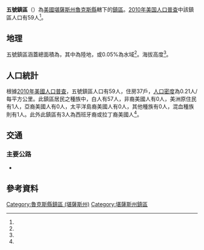 {{noteTA
|G1=USState
}}
{{Infobox settlement
|official_name = 五號鎮區
|native_name = Township 5
|settlement_type = 鎮區
|pushpin_map=USA Kansas
|coordinates_display = inline,title
|coordinates_region = US-KS
|subdivision_type = [[世界政區索引|國家]]
|subdivision_name = [[美国|美国]]
|subdivision_type1 = [[美國行政區劃|州]]
|subdivision_name1 = [[堪薩斯州|堪薩斯州]]
|subdivision_type2 = [[堪薩斯州行政區劃|縣]]
|subdivision_name2 = [[魯克斯縣_(堪薩斯州)|魯克斯縣]]
|area_total_km2 = 276.76
|area_land_km2 = 276.62
|area_water_km2 = 0.13
|area_total_sq_mi =
|area_land_sq_mi =
|area_water_sq_mi =
|area_water_percent = 0.05
|population_as_of = [[2010年美国人口普查|2010]]
|population_footnotes = <ref name="Census 2010">{{cite web| url=http://factfinder2.census.gov| title=Race, Hispanic or Latino, Age, and Housing Occupancy: 2010 Census Redistricting Data, Township 5, Rooks County, Kansas| publisher=U.S. Census Bureau, American FactFinder 2| accessdate=2017-03-27| archive-date=2013-09-11| archive-url=https://web.archive.org/web/20130911234518/http://factfinder2.census.gov/| dead-url=no}}</ref>
|population_total = 59
|population_density_km2 = auto
|elevation_footnotes = <ref name="gnis"/>
|elevation_m = 659
|elevation_ft = 
|latd = 39
|latm = 29
|lats = 32
|latNS = N
|longd = 99
|longm = 30
|longs = 09
|longEW = W
|postal_code_type =
|postal_code = 
|blank_name = [[聯邦資料處理標準|FIPS代碼]]
|blank_info = 20-71219
|blank1_name = [[地名信息系统|GNIS編號]] 
|blank1_info = 472125<ref name="gnis">{{cite web |url= {{Gnis3|472125}} |title= Township 5, Rooks County, Kansas|work= [[Geographic_Names_Information_System|Geographic Names Information System]]|publisher= [[United_States_Geological_Survey|United States Geological Survey]] |accessdate= 2017-03-27 }}</ref>
|website = 
|footnotes = 
}}

'''五號鎮區'''（{{lang-en|'''Township 5'''}}）為[[美國|美國]][[堪薩斯州|堪薩斯州]][[魯克斯縣_(堪薩斯州)|魯克斯縣]]轄下的[[行政鎮區|鎮區]]。[[2010年美国人口普查|2010年美国人口普查]]中該鎮區人口有59人<ref name="Census 2010"/>。

==地理==
五號鎮區涵蓋總面積為{{convert|276.76|km2|sqmi}}，其中{{convert|276.62|km2|sqmi}}為陸地，{{convert|0.13|km2|sqmi}}或0.05%為水域<ref name="Census 2010"/>。海拔高度{{convert|659|m|ft}}<ref name="gnis"/>。

==人口統計==
根據[[2010年美國人口普查|2010年美國人口普查]]，五號鎮區人口有59人，住房37戶，[[人口密度|人口密度]]為0.21人/每平方公里。此鎮區居民之種族中，白人有57人，非裔美國人有0人，美洲原住民有1人，亞裔美國人有0人，太平洋島裔美國人有0人，其他種族有0人，混血種族則有1人。此外此鎮區有3人為西班牙裔或拉丁裔美國人<ref name="Census 2010"/>。

==交通==
===主要公路===
*{{Jct|country=USA|US|24}}

==參考資料==
{{reflist}}

{{魯克斯縣 (堪薩斯州)}}

{{DEFAULTSORT: 05}}
[[Category:魯克斯縣鎮區_(堪薩斯州)|Category:魯克斯縣鎮區 (堪薩斯州)]]
[[Category:堪薩斯州鎮區|Category:堪薩斯州鎮區]]

{{RooksCountyKS-geo-stub}}